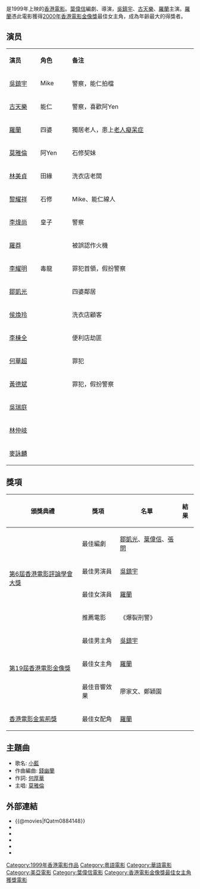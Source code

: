 {{Infobox film
| name                          = 爆裂刑警
| original_name <!-- 英文名 --> = ''{{lang|en|Bullets over Summer}}''
| image                         = 
| director<!-- 導演 -->         = [[葉偉信|葉偉信]]
| producer <!-- 監製 -->        = [[馬偉豪|馬偉豪]]
| writer  <!-- 編劇 -->         = [[鄒凱光|鄒凱光]] <br> 葉偉信 <br> 張問
| starring <!-- 主演 -->        = [[吳鎮宇|吳鎮宇]] <br> [[古天樂|古天樂]] <br> [[羅蘭_(香港)|羅蘭]]
| music <!-- 配樂 -->           = 韋啟良
| cinematography <!-- 攝影 -->  = 林華全
| editing <!-- 剪接 -->         = [[張嘉輝|張嘉輝]]
| distributor <!-- 發行商 -->   = [[美亞電影製作有限公司|美亞電影製作有限公司]]
| released  <!-- 上映日期 -->   = {{HKG}}：{{start date|1999|8|5}}
| runtime  <!-- 片长时间 -->    = 88分鐘
| country  <!-- 产地 -->        = {{香港電影產地}}
| language                      = [[粤语|粤语]]
| budget  <!-- 预算花费 -->     =
| gross  <!-- 票房 -->          = 2,193,045
}}

{{engname|《爆裂刑警》|''Bullets over Summer''}}是1999年上映的[[香港電影|香港電影]]。[[葉偉信|葉偉信]]編劇、導演，[[吳鎮宇|吳鎮宇]]、[[古天樂|古天樂]]、[[羅蘭_(香港)|羅蘭]]主演。[[羅蘭_(香港)|羅蘭]]憑此電影獲得[[2000年香港電影金像獎|2000年香港電影金像獎]]最佳女主角，成為年齡最大的得獎者。

== 演员 ==
{|class="wikitable " width="60%"
|- style="background:cornflowerblue; color:white" align=center
|style="width:10%"|'''演员'''||style="width:10%"|'''角色'''||style="width:40%"|'''备注'''
|-
| [[吳鎮宇|吳鎮宇]]   || Mike || 警察，能仁拍檔
|-
| [[古天樂|古天樂]]   || 能仁 || 警察，喜歡阿Yen
|-
| [[羅蘭_(香港)|羅蘭]]     || 四婆 || 獨居老人，患上[[老人癡呆症|老人癡呆症]]
|-
| [[莫雅倫|莫雅倫]]   || 阿Yen|| 石修契妹
|-
| [[林美貞|林美貞]]   || 田緣 || 洗衣店老闆
|-
| [[黎耀祥|黎耀祥]]   || 石修 || Mike、能仁線人
|-
| [[李煒尚|李煒尚]]   || 皇子 || 警察
|-
| [[羅莽|羅莽]]     ||      || 被誤認作火機
|-
| [[李耀明|李耀明]]|| 毒龍 || 罪犯首領，假扮警察
|-
| [[鄒凱光|鄒凱光]]       ||      || 四婆鄰居
|-
| [[侯煥玲|侯煥玲]]       ||      || 洗衣店顧客
|-
| [[李棟全|李棟全]]       ||      || 便利店劫匪
|-
| [[何華超|何華超]]   ||      || 罪犯
|-
| [[黃德斌|黃德斌]]   ||      || 罪犯，假扮警察
|-
| [[吳瑞庭|吳瑞庭]]   ||      || 
|-
| [[林仲岐|林仲岐]]   ||      || 
|-
| [[麥詠麟|麥詠麟]]   ||      || 
|}

==獎項==
{|class="wikitable"
!頒獎典禮!!獎項!!名單!!結果
|-
|rowspan="4"|[[香港電影評論學會大獎|第6屆香港電影評論學會大獎]]
|最佳編劇||[[鄒凱光|鄒凱光]]、[[葉偉信|葉偉信]]、[[張問|張問]]||{{won}}
|-
|最佳男演員||[[吳鎮宇|吳鎮宇]]||{{won}}
|-
|最佳女演員||[[羅蘭_(香港)|羅蘭]]||{{won}}
|-
|推薦電影||《爆裂刑警》||{{won}}
|-
|rowspan="3"|[[第19屆香港電影金像獎|第19屆香港電影金像獎]]
|最佳男主角||[[吳鎮宇|吳鎮宇]]||{{nom}}
|-
|最佳女主角||[[羅蘭_(香港)|羅蘭]]||{{won}}
|-
|最佳音響效果||廖家文、鄭穎園||{{nom}}
|-
|[[香港電影金紫荊獎|香港電影金紫荊獎]]
|最佳女配角||[[羅蘭_(香港)|羅蘭]]||{{won}}
|}

==主題曲==

*歌名: [[小藍|小藍]]
*作曲編曲: [[錢幽蘭|錢幽蘭]]
*作詞: [[何厚華|何厚華]]
*主唱: [[莫雅倫|莫雅倫]]

== 外部連結 ==
*{{@movies|fQatm0884148}}
*{{hkmdb title|8510}}
*{{Mtime|10229}}
*{{douban}}
*{{rotten-tomatoes|bullets_over_summer}}
*{{imdb title|0214555}}

{{古天樂主要電影}}
{{香港電影評論學會大獎最佳編劇}}

[[Category:1999年香港電影作品|Category:1999年香港電影作品]]
[[Category:粵語電影|Category:粵語電影]]
[[Category:華語電影|Category:華語電影]]
[[Category:美亞電影|Category:美亞電影]]
[[Category:葉偉信電影|Category:葉偉信電影]]
[[Category:香港電影金像獎最佳女主角獲獎電影|Category:香港電影金像獎最佳女主角獲獎電影]]